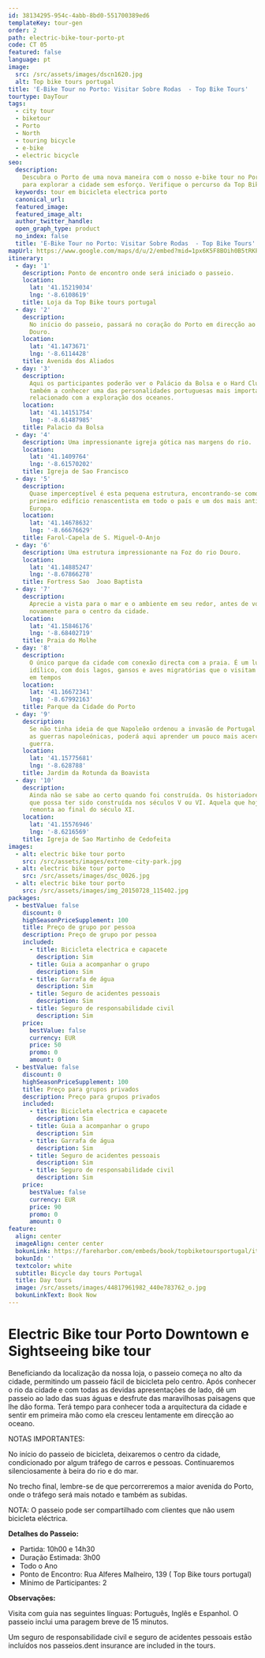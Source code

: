 ```yaml
---
id: 38134295-954c-4abb-8bd0-551700389ed6
templateKey: tour-gen
order: 2
path: electric-bike-tour-porto-pt
code: CT 05
featured: false
language: pt
image:
  src: /src/assets/images/dscn1620.jpg
  alt: Top bike tours portugal
title: 'E-Bike Tour no Porto: Visitar Sobre Rodas  - Top Bike Tours'
tourtype: DayTour
tags:
  - city tour
  - biketour
  - Porto
  - North
  - touring bicycle
  - e-bike
  - electric bicycle
seo:
  description:
    Descubra o Porto de uma nova maneira com o nosso e-bike tour no Porto, ideal
    para explorar a cidade sem esforço. Verifique o percurso da Top Bike Tours.
  keywords: tour em bicicleta electrica porto
  canonical_url:
  featured_image:
  featured_image_alt:
  author_twitter_handle:
  open_graph_type: product
  no_index: false
  title: 'E-Bike Tour no Porto: Visitar Sobre Rodas  - Top Bike Tours'
mapUrl: https://www.google.com/maps/d/u/2/embed?mid=1px6K5F8BOih0B5tRKPQdRuea9hY
itinerary:
  - day: '1'
    description: Ponto de encontro onde será iniciado o passeio.
    location:
      lat: '41.15219034'
      lng: '-8.6108619'
    title: Loja da Top Bike tours portugal
  - day: '2'
    description:
      No início do passeio, passará no coração do Porto em direcção ao rio
      Douro.
    location:
      lat: '41.1473671'
      lng: '-8.6114428'
    title: Avenida dos Aliados
  - day: '3'
    description:
      Aqui os participantes poderão ver o Palácio da Bolsa e o Hard Club. Ficará
      também a conhecer uma das personalidades portuguesas mais importantes,
      relacionado com a exploração dos oceanos.
    location:
      lat: '41.14151754'
      lng: '-8.61487985'
    title: Palacio da Bolsa
  - day: '4'
    description: Uma impressionante igreja gótica nas margens do rio.
    location:
      lat: '41.1409764'
      lng: '-8.61570202'
    title: Igreja de Sao Francisco
  - day: '5'
    description:
      Quase imperceptível é esta pequena estrutura, encontrando-se como o
      primeiro edifício renascentista em todo o país e um dos mais antigos da
      Europa.
    location:
      lat: '41.14678632'
      lng: '-8.66676629'
    title: Farol-Capela de S. Miguel-O-Anjo
  - day: '6'
    description: Uma estrutura impressionante na Foz do rio Douro.
    location:
      lat: '41.14885247'
      lng: '-8.67866278'
    title: Fortress Sao  Joao Baptista
  - day: '7'
    description:
      Aprecie a vista para o mar e o ambiente em seu redor, antes de voltar
      novamente para o centro da cidade.
    location:
      lat: '41.15846176'
      lng: '-8.68402719'
    title: Praia do Molhe
  - day: '8'
    description:
      O único parque da cidade com conexão directa com a praia. É um lugar
      idílico, com dois lagos, gansos e aves migratórias que o visitam de tempos
      em tempos
    location:
      lat: '41.16672341'
      lng: '-8.67992163'
    title: Parque da Cidade do Porto
  - day: '9'
    description:
      Se não tinha ideia de que Napoleão ordenou a invasão de Portugal durante
      as guerras napoleónicas, poderá aqui aprender um pouco mais acerca desta
      guerra.
    location:
      lat: '41.15775681'
      lng: '-8.628788'
    title: Jardim da Rotunda da Boavista
  - day: '10'
    description:
      Ainda não se sabe ao certo quando foi construída. Os historiadores sugerem
      que possa ter sido construída nos séculos V ou VI. Aquela que hoje se vê,
      remonta ao final do século XI.
    location:
      lat: '41.15576946'
      lng: '-8.6216569'
    title: Igreja de Sao Martinho de Cedofeita
images:
  - alt: electric bike tour porto
    src: /src/assets/images/extreme-city-park.jpg
  - alt: electric bike tour porto
    src: /src/assets/images/dsc_0026.jpg
  - alt: electric bike tour porto
    src: /src/assets/images/img_20150728_115402.jpg
packages:
  - bestValue: false
    discount: 0
    highSeasonPriceSupplement: 100
    title: Preço de grupo por pessoa
    description: Preço de grupo por pessoa
    included:
      - title: Bicicleta electrica e capacete
        description: Sim
      - title: Guia a acompanhar o grupo
        description: Sim
      - title: Garrafa de água
        description: Sim
      - title: Seguro de acidentes pessoais
        description: Sim
      - title: Seguro de responsabilidade civil
        description: Sim
    price:
      bestValue: false
      currency: EUR
      price: 50
      promo: 0
      amount: 0
  - bestValue: false
    discount: 0
    highSeasonPriceSupplement: 100
    title: Preço para grupos privados
    description: Preço para grupos privados
    included:
      - title: Bicicleta electrica e capacete
        description: Sim
      - title: Guia a acompanhar o grupo
        description: Sim
      - title: Garrafa de água
        description: Sim
      - title: Seguro de acidentes pessoais
        description: Sim
      - title: Seguro de responsabilidade civil
        description: Sim
    price:
      bestValue: false
      currency: EUR
      price: 90
      promo: 0
      amount: 0
feature:
  align: center
  imageAlign: center center
  bokunLink: https://fareharbor.com/embeds/book/topbiketoursportugal/items/268411/calendar/2020/11/?flow=479507&full-items=yes
  bokunId: ''
  textcolor: white
  subtitle: Bicycle day tours Portugal
  title: Day tours
  image: /src/assets/images/44817961982_440e783762_o.jpg
  bokunLinkText: Book Now
---
```


# Electric Bike tour Porto Downtown e Sightseeing bike tour

Beneficiando da localização da nossa loja, o passeio começa no alto da cidade,
permitindo um passeio fácil de bicicleta pelo centro. Após conhecer o rio da
cidade e com todas as devidas apresentações de lado, dê um passeio ao lado das
suas águas e desfrute das maravilhosas paisagens que lhe dão forma. Terá tempo
para conhecer toda a arquitectura da cidade e sentir em primeira mão como ela
cresceu lentamente em direcção ao oceano.

NOTAS IMPORTANTES:

No início do passeio de bicicleta, deixaremos o centro da cidade, condicionado
por algum tráfego de carros e pessoas. Continuaremos silenciosamente à beira do
rio e do mar.

No trecho final, lembre-se de que percorreremos a maior avenida do Porto, onde o
tráfego será mais notado e também as subidas.

NOTA: O passeio pode ser compartilhado com clientes que não usem bicicleta
eléctrica.

**Detalhes do Passeio:**

- Partida: 10h00 e 14h30
- Duração Estimada: 3h00
- Todo o Ano
- Ponto de Encontro: Rua Alferes Malheiro, 139 ( Top Bike tours portugal)
- Mínimo de Participantes: 2

**Observações:**

Visita com guia nas seguintes línguas: Português, Inglês e Espanhol. O passeio
inclui uma paragem breve de 15 minutos.

Um seguro de responsabilidade civil e seguro de acidentes pessoais estão
incluídos nos passeios.dent insurance are included in the tours.

